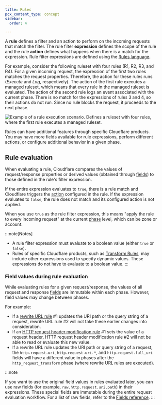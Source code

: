 ```yaml
---
title: Rules
pcx_content_type: concept
sidebar:
  order: 4

---
```



A **rule** defines a filter and an action to perform on the incoming requests that match the filter. The rule filter **expression** defines the scope of the rule and the rule **action** defines what happens when there is a match for the expression. Rule filter expressions are defined using the [Rules language](/ruleset-engine/rules-language/).

For example, consider the following ruleset with four rules (R1, R2, R3, and R4). For a given incoming request, the expression of the first two rules matches the request properties. Therefore, the action for these rules runs (*Execute* and *Log*, respectively). The action of the first rule executes a managed ruleset, which means that every rule in the managed ruleset is evaluated. The action of the second rule logs an event associated with the current phase. There is no match for the expressions of rules 3 and 4, so their actions do not run. Since no rule blocks the request, it proceeds to the next phase.

![Example of a rule execution scenario. Defines a ruleset with four rules, where the first rule executes a managed ruleset.](~/assets/images/ruleset-engine/rulesets-rules-example.png)

Rules can have additional features through specific Cloudflare products. You may have more fields available for rule expressions, perform different actions, or configure additional behavior in a given phase.

## Rule evaluation

When evaluating a rule, Cloudflare compares the values of request/response properties or derived values (obtained through [fields](/ruleset-engine/rules-language/fields/)) to those defined in the rule's filter expression.

If the entire expression evaluates to `true`, there is a rule match and Cloudflare triggers the [action](/ruleset-engine/rules-language/actions/) configured in the rule. If the expression evaluates to `false`, the rule does not match and its configured action is not applied.

<Render file="rule-terminating-actions" />

When you use `true` as the rule filter expression, this means "apply the rule to every incoming request" at the current [phase](/ruleset-engine/about/phases/) level, which can be zone or account.

:::note[Notes]


* A rule filter expression must evaluate to a boolean value (either `true` or `false`).
* Rules of specific Cloudflare products, such as [Transform Rules](/rules/transform/), may include other expressions used to specify dynamic values. These expressions do not have to evaluate to a boolean value.
  :::

### Field values during rule evaluation

While evaluating rules for a given request/response, the values of all request and response [fields](/ruleset-engine/rules-language/fields/) are immutable within each phase. However, field values may change between phases.

For example:

* If a [rewrite URL rule](/rules/transform/url-rewrite/) #1 updates the URI path or the query string of a request, rewrite URL rule #2 will not take these earlier changes into consideration.
* If an [HTTP request header modification rule](/rules/transform/request-header-modification/) #1 sets the value of a request header, HTTP request header modification rule #2 will not be able to read or evaluate this new value.
* If a rewrite URL rule updates the URI path or query string of a request, the `http.request.uri`, `http.request.uri.*`, and `http.request.full_uri` fields will have a different value in phases after the `http_request_transform` phase (where rewrite URL rules are executed).

:::note

If you want to use the original field values in rules evaluated later, you can use raw fields (for example, `raw.http.request.uri.path`) in their expressions. These special fields are immutable during the entire request evaluation workflow. For a list of raw fields, refer to the [Fields reference](/ruleset-engine/rules-language/fields/reference/).
:::
